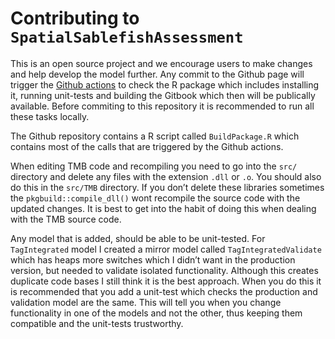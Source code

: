 # Contributing to `SpatialSablefishAssessment` {-}

This is an open source project and we encourage users to make changes and help develop the model further. Any commit to the Github page will trigger the [Github actions](https://github.com/Craig44/SpatialSablefishAssessment/actions) to check the R package which includes installing it, running unit-tests and building the Gitbook which then will be publically available. Before commiting to this repository it is recommended to run all these tasks locally.


The Github repository contains a R script called `BuildPackage.R` which contains most of the calls that are triggered by the Github actions.

When editing TMB code and recompiling you need to go into the `src/` directory and delete any files with the extension `.dll` or `.o`. You should also do this in the `src/TMB` directory. If you don't delete these libraries sometimes the `pkgbuild::compile_dll()` wont recompile the source code with the updated changes. It is best to get into the habit of doing this when dealing with the TMB source code.

Any model that is added, should be able to be unit-tested. For `TagIntegrated` model I created a mirror model called `TagIntegratedValidate` which has heaps more switches which I didn't want in the production version, but needed to validate isolated functionality. Although this creates duplicate code bases I still think it is the best approach. When you do this it is recommended that you add a unit-test which checks the production and validation model are the same. This will tell you when you change functionality in one of the models and not the other, thus keeping them compatible and the unit-tests trustworthy.
